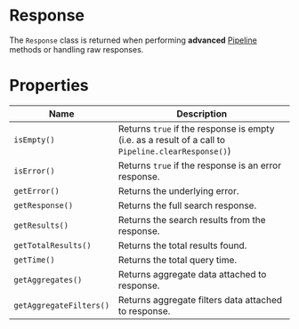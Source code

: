 
<SEO
  title="Response"
  description="The Response class is returned when performing advanced Pipeline methods or handling raw responses."
/>

# Response

The `Response` class is returned when performing **advanced** [Pipeline](/classes/pipeline) methods or handling raw responses.

# Properties

| Name                    | Description                                                                                        |
| ----------------------- | -------------------------------------------------------------------------------------------------- |
| `isEmpty()`             | Returns `true` if the response is empty (i.e. as a result of a call to `Pipeline.clearResponse()`) |
| `isError()`             | Returns `true` if the response is an error response.                                               |
| `getError()`            | Returns the underlying error.                                                                      |
| `getResponse()`         | Returns the full search response.                                                                  |
| `getResults()`          | Returns the search results from the response.                                                      |
| `getTotalResults()`     | Returns the total results found.                                                                   |
| `getTime()`             | Returns the total query time.                                                                      |
| `getAggregates()`       | Returns aggregate data attached to response.                                                       |
| `getAggregateFilters()` | Returns aggregate filters data attached to response.                                               |
